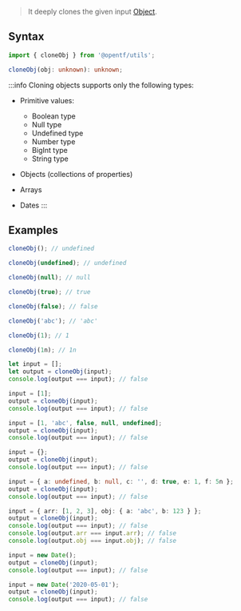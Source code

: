 > It deeply clones the given input [Object](https://developer.mozilla.org/en-US/docs/Web/JavaScript/Reference/Global_Objects/Object).

## Syntax

```ts
import { cloneObj } from '@opentf/utils';

cloneObj(obj: unknown): unknown;
```

:::info
Cloning objects supports only the following types:

- Primitive values:
    - Boolean type
    - Null type
    - Undefined type
    - Number type
    - BigInt type
    - String type

- Objects (collections of properties)

- Arrays

- Dates
:::

## Examples

```ts
cloneObj(); // undefined

cloneObj(undefined); // undefined

cloneObj(null); // null

cloneObj(true); // true

cloneObj(false); // false

cloneObj('abc'); // 'abc'

cloneObj(1); // 1

cloneObj(1n); // 1n

let input = [];
let output = cloneObj(input);
console.log(output === input); // false

input = [1];
output = cloneObj(input);
console.log(output === input); // false

input = [1, 'abc', false, null, undefined];
output = cloneObj(input);
console.log(output === input); // false

input = {};
output = cloneObj(input);
console.log(output === input); // false

input = { a: undefined, b: null, c: '', d: true, e: 1, f: 5n };
output = cloneObj(input);
console.log(output === input); // false

input = { arr: [1, 2, 3], obj: { a: 'abc', b: 123 } };
output = cloneObj(input);
console.log(output === input); // false
console.log(output.arr === input.arr); // false
console.log(output.obj === input.obj); // false

input = new Date();
output = cloneObj(input);
console.log(output === input); // false

input = new Date('2020-05-01');
output = cloneObj(input);
console.log(output === input); // false
```
